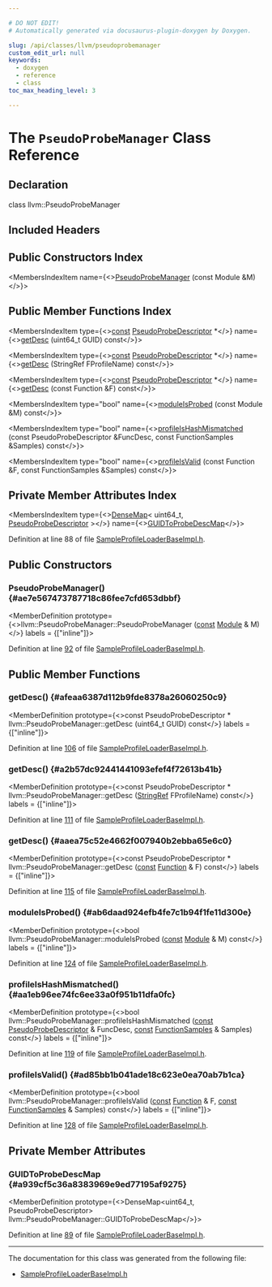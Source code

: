 ```yaml
---

# DO NOT EDIT!
# Automatically generated via docusaurus-plugin-doxygen by Doxygen.

slug: /api/classes/llvm/pseudoprobemanager
custom_edit_url: null
keywords:
  - doxygen
  - reference
  - class
toc_max_heading_level: 3

---
```





# The `PseudoProbeManager` Class Reference

<DoxygenPage pluginConfig={pluginConfig}>



## Declaration

<CodeBlock>class llvm::PseudoProbeManager</CodeBlock>

## Included Headers

<IncludesList>
<IncludesListItem
  filePath="llvm/Transforms/Utils/SampleProfileLoaderBaseImpl.h"
  permalink="/docs/api/files/include/include/llvm/include/llvm/transforms/include/llvm/transforms/utils/sampleprofileloaderbaseimpl-h"
  isLocal="true" />
</IncludesList>

## Public Constructors Index

<MembersIndex>

<MembersIndexItem
  name={<><a href="#ae7e567473787718c86fee7cfd653dbbf">PseudoProbeManager</a> (const Module &amp;M)</>}>
</MembersIndexItem>

</MembersIndex>

## Public Member Functions Index

<MembersIndex>

<MembersIndexItem
  type={<><a href="/docs/api/files/lib/lib/target/lib/target/aarch64/aarch64promoteconstant-cpp/#a90f8350fecae261c25be85d38b451bff">const</a> <a href="/docs/api/classes/llvm/pseudoprobedescriptor">PseudoProbeDescriptor</a> &#42;</>}
  name={<><a href="#afeaa6387d112b9fde8378a26060250c9">getDesc</a> (uint64&#95;t GUID) const</>}>
</MembersIndexItem>

<MembersIndexItem
  type={<><a href="/docs/api/files/lib/lib/target/lib/target/aarch64/aarch64promoteconstant-cpp/#a90f8350fecae261c25be85d38b451bff">const</a> <a href="/docs/api/classes/llvm/pseudoprobedescriptor">PseudoProbeDescriptor</a> &#42;</>}
  name={<><a href="#a2b57dc92441441093efef4f72613b41b">getDesc</a> (StringRef FProfileName) const</>}>
</MembersIndexItem>

<MembersIndexItem
  type={<><a href="/docs/api/files/lib/lib/target/lib/target/aarch64/aarch64promoteconstant-cpp/#a90f8350fecae261c25be85d38b451bff">const</a> <a href="/docs/api/classes/llvm/pseudoprobedescriptor">PseudoProbeDescriptor</a> &#42;</>}
  name={<><a href="#aaea75c52e4662f007940b2ebba65e6c0">getDesc</a> (const Function &amp;F) const</>}>
</MembersIndexItem>

<MembersIndexItem
  type="bool"
  name={<><a href="#ab6daad924efb4fe7c1b94f1fe11d300e">moduleIsProbed</a> (const Module &amp;M) const</>}>
</MembersIndexItem>

<MembersIndexItem
  type="bool"
  name={<><a href="#aa1eb96ee74fc6ee33a0f951b11dfa0fc">profileIsHashMismatched</a> (const PseudoProbeDescriptor &amp;FuncDesc, const FunctionSamples &amp;Samples) const</>}>
</MembersIndexItem>

<MembersIndexItem
  type="bool"
  name={<><a href="#ad85bb1b041ade18c623e0ea70ab7b1ca">profileIsValid</a> (const Function &amp;F, const FunctionSamples &amp;Samples) const</>}>
</MembersIndexItem>

</MembersIndex>

## Private Member Attributes Index

<MembersIndex>

<MembersIndexItem
  type={<><a href="/docs/api/classes/llvm/densemap">DenseMap</a>&lt; uint64&#95;t, <a href="/docs/api/classes/llvm/pseudoprobedescriptor">PseudoProbeDescriptor</a> &gt;</>}
  name={<><a href="#a939cf5c36a8383969e9ed77195af9275">GUIDToProbeDescMap</a></>}>
</MembersIndexItem>

</MembersIndex>


Definition at line 88 of file <a href="/docs/api/files/include/include/llvm/include/llvm/transforms/include/llvm/transforms/utils/sampleprofileloaderbaseimpl-h">SampleProfileLoaderBaseImpl.h</a>.

<SectionDefinition>

## Public Constructors

### PseudoProbeManager() {#ae7e567473787718c86fee7cfd653dbbf}

<MemberDefinition
  prototype={<>llvm::PseudoProbeManager::PseudoProbeManager (<a href="/docs/api/files/lib/lib/target/lib/target/aarch64/aarch64promoteconstant-cpp/#a90f8350fecae261c25be85d38b451bff">const</a> <a href="/docs/api/classes/llvm/module">Module</a> &amp; M)</>}
  labels = {["inline"]}>

Definition at line <a href="/docs/api/files/include/include/llvm/include/llvm/transforms/include/llvm/transforms/utils/sampleprofileloaderbaseimpl-h/#l00092">92</a> of file <a href="/docs/api/files/include/include/llvm/include/llvm/transforms/include/llvm/transforms/utils/sampleprofileloaderbaseimpl-h">SampleProfileLoaderBaseImpl.h</a>.
</MemberDefinition>

</SectionDefinition>

<SectionDefinition>

## Public Member Functions

### getDesc() {#afeaa6387d112b9fde8378a26060250c9}

<MemberDefinition
  prototype={<>const PseudoProbeDescriptor &#42; llvm::PseudoProbeManager::getDesc (uint64&#95;t GUID) const</>}
  labels = {["inline"]}>

Definition at line <a href="/docs/api/files/include/include/llvm/include/llvm/transforms/include/llvm/transforms/utils/sampleprofileloaderbaseimpl-h/#l00106">106</a> of file <a href="/docs/api/files/include/include/llvm/include/llvm/transforms/include/llvm/transforms/utils/sampleprofileloaderbaseimpl-h">SampleProfileLoaderBaseImpl.h</a>.
</MemberDefinition>

### getDesc() {#a2b57dc92441441093efef4f72613b41b}

<MemberDefinition
  prototype={<>const PseudoProbeDescriptor &#42; llvm::PseudoProbeManager::getDesc (<a href="/docs/api/classes/llvm/stringref">StringRef</a> FProfileName) const</>}
  labels = {["inline"]}>

Definition at line <a href="/docs/api/files/include/include/llvm/include/llvm/transforms/include/llvm/transforms/utils/sampleprofileloaderbaseimpl-h/#l00111">111</a> of file <a href="/docs/api/files/include/include/llvm/include/llvm/transforms/include/llvm/transforms/utils/sampleprofileloaderbaseimpl-h">SampleProfileLoaderBaseImpl.h</a>.
</MemberDefinition>

### getDesc() {#aaea75c52e4662f007940b2ebba65e6c0}

<MemberDefinition
  prototype={<>const PseudoProbeDescriptor &#42; llvm::PseudoProbeManager::getDesc (<a href="/docs/api/files/lib/lib/target/lib/target/aarch64/aarch64promoteconstant-cpp/#a90f8350fecae261c25be85d38b451bff">const</a> <a href="/docs/api/classes/llvm/function">Function</a> &amp; F) const</>}
  labels = {["inline"]}>

Definition at line <a href="/docs/api/files/include/include/llvm/include/llvm/transforms/include/llvm/transforms/utils/sampleprofileloaderbaseimpl-h/#l00115">115</a> of file <a href="/docs/api/files/include/include/llvm/include/llvm/transforms/include/llvm/transforms/utils/sampleprofileloaderbaseimpl-h">SampleProfileLoaderBaseImpl.h</a>.
</MemberDefinition>

### moduleIsProbed() {#ab6daad924efb4fe7c1b94f1fe11d300e}

<MemberDefinition
  prototype={<>bool llvm::PseudoProbeManager::moduleIsProbed (<a href="/docs/api/files/lib/lib/target/lib/target/aarch64/aarch64promoteconstant-cpp/#a90f8350fecae261c25be85d38b451bff">const</a> <a href="/docs/api/classes/llvm/module">Module</a> &amp; M) const</>}
  labels = {["inline"]}>

Definition at line <a href="/docs/api/files/include/include/llvm/include/llvm/transforms/include/llvm/transforms/utils/sampleprofileloaderbaseimpl-h/#l00124">124</a> of file <a href="/docs/api/files/include/include/llvm/include/llvm/transforms/include/llvm/transforms/utils/sampleprofileloaderbaseimpl-h">SampleProfileLoaderBaseImpl.h</a>.
</MemberDefinition>

### profileIsHashMismatched() {#aa1eb96ee74fc6ee33a0f951b11dfa0fc}

<MemberDefinition
  prototype={<>bool llvm::PseudoProbeManager::profileIsHashMismatched (<a href="/docs/api/files/lib/lib/target/lib/target/aarch64/aarch64promoteconstant-cpp/#a90f8350fecae261c25be85d38b451bff">const</a> <a href="/docs/api/classes/llvm/pseudoprobedescriptor">PseudoProbeDescriptor</a> &amp; FuncDesc, <a href="/docs/api/files/lib/lib/target/lib/target/aarch64/aarch64promoteconstant-cpp/#a90f8350fecae261c25be85d38b451bff">const</a> <a href="/docs/api/classes/llvm/sampleprof/functionsamples">FunctionSamples</a> &amp; Samples) const</>}
  labels = {["inline"]}>

Definition at line <a href="/docs/api/files/include/include/llvm/include/llvm/transforms/include/llvm/transforms/utils/sampleprofileloaderbaseimpl-h/#l00119">119</a> of file <a href="/docs/api/files/include/include/llvm/include/llvm/transforms/include/llvm/transforms/utils/sampleprofileloaderbaseimpl-h">SampleProfileLoaderBaseImpl.h</a>.
</MemberDefinition>

### profileIsValid() {#ad85bb1b041ade18c623e0ea70ab7b1ca}

<MemberDefinition
  prototype={<>bool llvm::PseudoProbeManager::profileIsValid (<a href="/docs/api/files/lib/lib/target/lib/target/aarch64/aarch64promoteconstant-cpp/#a90f8350fecae261c25be85d38b451bff">const</a> <a href="/docs/api/classes/llvm/function">Function</a> &amp; F, <a href="/docs/api/files/lib/lib/target/lib/target/aarch64/aarch64promoteconstant-cpp/#a90f8350fecae261c25be85d38b451bff">const</a> <a href="/docs/api/classes/llvm/sampleprof/functionsamples">FunctionSamples</a> &amp; Samples) const</>}
  labels = {["inline"]}>

Definition at line <a href="/docs/api/files/include/include/llvm/include/llvm/transforms/include/llvm/transforms/utils/sampleprofileloaderbaseimpl-h/#l00128">128</a> of file <a href="/docs/api/files/include/include/llvm/include/llvm/transforms/include/llvm/transforms/utils/sampleprofileloaderbaseimpl-h">SampleProfileLoaderBaseImpl.h</a>.
</MemberDefinition>

</SectionDefinition>

<SectionDefinition>

## Private Member Attributes

### GUIDToProbeDescMap {#a939cf5c36a8383969e9ed77195af9275}

<MemberDefinition
  prototype={<>DenseMap&lt;uint64&#95;t, PseudoProbeDescriptor&gt; llvm::PseudoProbeManager::GUIDToProbeDescMap</>}>

Definition at line <a href="/docs/api/files/include/include/llvm/include/llvm/transforms/include/llvm/transforms/utils/sampleprofileloaderbaseimpl-h/#l00089">89</a> of file <a href="/docs/api/files/include/include/llvm/include/llvm/transforms/include/llvm/transforms/utils/sampleprofileloaderbaseimpl-h">SampleProfileLoaderBaseImpl.h</a>.
</MemberDefinition>

</SectionDefinition>

<hr/>

The documentation for this class was generated from the following file:

<ul>
<li><a href="/docs/api/files/include/include/llvm/include/llvm/transforms/include/llvm/transforms/utils/sampleprofileloaderbaseimpl-h">SampleProfileLoaderBaseImpl.h</a></li>
</ul>

</DoxygenPage>
